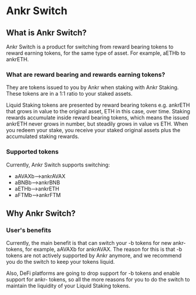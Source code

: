 # Ankr Switch

## What is Ankr Switch?

Ankr Switch is a product for switching from reward bearing tokens to reward earning tokens, for the same type of asset. For example, aETHb to ankrETH.

### What are reward bearing and rewards earning tokens?

They are tokens issued to you by Ankr when staking with Ankr Staking. These tokens are in a 1:1 ratio to your staked assets.

Liquid Staking tokens are presented by reward bearing tokens e.g. ankrETH that grows in value to the original asset, ETH in this case, over time.
Staking rewards accumulate inside reward bearing tokens, which means the issued ankrETH never grows in number, but steadily grows in value vs ETH.
When you redeem your stake, you receive your staked original assets plus the accumulated staking rewards.

### Supported tokens
Currently, Ankr Switch supports switching:
* aAVAXb–>ankrAVAX
* aBNBb–>ankrBNB
* aETHb–>ankrETH
* aFTMb–>ankrFTM

## Why Ankr Switch?

### User's benefits

Currently, the main benefit is that can switch your -b tokens for new ankr- tokens, for example, aAVAXb for ankrAVAX.
The reason for this is that -b tokens are not actively supported by Ankr anymore, and we recommend you do the switch to keep your tokens liquid.

Also, DeFi platforms are going to drop support for -b tokens and enable support for ankr- tokens, so all the more reasons for you to do the switch to maintain the liquidity of your Liquid Staking tokens.





